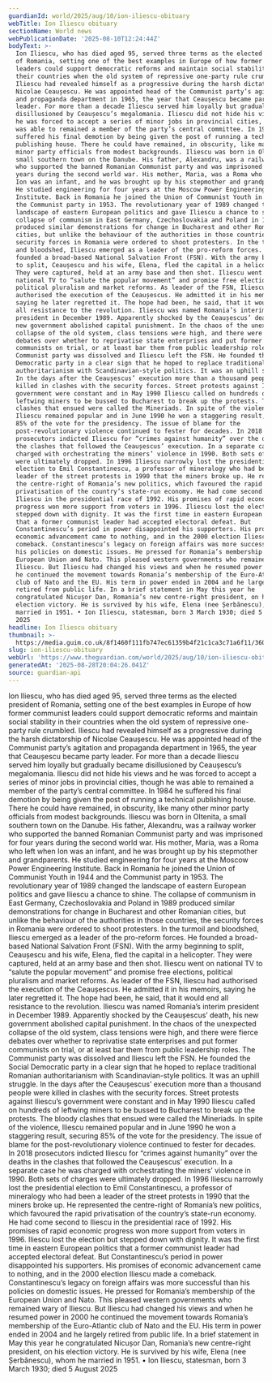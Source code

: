 ```yaml
---
guardianId: world/2025/aug/10/ion-iliescu-obituary
webTitle: Ion Iliescu obituary
sectionName: World news
webPublicationDate: '2025-08-10T12:24:44Z'
bodyText: >-
  Ion Iliescu, who has died aged 95, served three terms as the elected president
  of Romania, setting one of the best examples in Europe of how former communist
  leaders could support democratic reforms and maintain social stability in
  their countries when the old system of repressive one-party rule crumbled.
  Iliescu had revealed himself as a progressive during the harsh dictatorship of
  Nicolae Ceaușescu. He was appointed head of the Communist party’s agitation
  and propaganda department in 1965, the year that Ceaușescu became party
  leader. For more than a decade Iliescu served him loyally but gradually became
  disillusioned by Ceaușescu’s megalomania. Iliescu did not hide his views and
  he was forced to accept a series of minor jobs in provincial cities, though he
  was able to remained a member of the party’s central committee. In 1984 he
  suffered his final demotion by being given the post of running a technical
  publishing house. There he could have remained, in obscurity, like many other
  minor party officials from modest backgrounds. Iliescu was born in Oltenita, a
  small southern town on the Danube. His father, Alexandru, was a railway worker
  who supported the banned Romanian Communist party and was imprisoned for four
  years during the second world war. His mother, Maria, was a Roma who left when
  Ion was an infant, and he was brought up by his stepmother and grandparents.
  He studied engineering for four years at the Moscow Power Engineering
  Institute. Back in Romania he joined the Union of Communist Youth in 1944 and
  the Communist party in 1953. The revolutionary year of 1989 changed the
  landscape of eastern European politics and gave Iliescu a chance to shine. The
  collapse of communism in East Germany, Czechoslovakia and Poland in 1989
  produced similar demonstrations for change in Bucharest and other Romanian
  cities, but unlike the behaviour of the authorities in those countries, the
  security forces in Romania were ordered to shoot protesters. In the turmoil
  and bloodshed, Iliescu emerged as a leader of the pro-reform forces. He
  founded a broad-based National Salvation Front (FSN). With the army beginning
  to split, Ceaușescu and his wife, Elena, fled the capital in a helicopter.
  They were captured, held at an army base and then shot. Iliescu went on
  national TV to “salute the popular movement” and promise free elections,
  political pluralism and market reforms. As leader of the FSN, Iliescu had
  authorised the execution of the Ceaușescus. He admitted it in his memoirs,
  saying he later regretted it. The hope had been, he said, that it would end
  all resistance to the revolution. Iliescu was named Romania’s interim
  president in December 1989. Apparently shocked by the Ceaușescus’ death, his
  new government abolished capital punishment. In the chaos of the unexpected
  collapse of the old system, class tensions were high, and there were fierce
  debates over whether to reprivatise state enterprises and put former
  communists on trial, or at least bar them from public leadership roles. The
  Communist party was dissolved and Iliescu left the FSN. He founded the Social
  Democratic party in a clear sign that he hoped to replace traditional Romanian
  authoritarianism with Scandinavian-style politics. It was an uphill struggle.
  In the days after the Ceaușescus’ execution more than a thousand people were
  killed in clashes with the security forces. Street protests against Iliescu’s
  government were constant and in May 1990 Iliescu called on hundreds of
  leftwing miners to be bussed to Bucharest to break up the protests. The bloody
  clashes that ensued were called the Mineriads. In spite of the violence,
  Iliescu remained popular and in June 1990 he won a staggering result, securing
  85% of the vote for the presidency. The issue of blame for the
  post-revolutionary violence continued to fester for decades. In 2018
  prosecutors indicted Iliescu for “crimes against humanity” over the deaths in
  the clashes that followed the Ceaușescus’ execution. In a separate case he was
  charged with orchestrating the miners’ violence in 1990. Both sets of charges
  were ultimately dropped. In 1996 Iliescu narrowly lost the presidential
  election to Emil Constantinescu, a professor of mineralogy who had been a
  leader of the street protests in 1990 that the miners broke up. He represented
  the centre-right of Romania’s new politics, which favoured the rapid
  privatisation of the country’s state-run economy. He had come second to
  Iliescu in the presidential race of 1992. His promises of rapid economic
  progress won more support from voters in 1996. Iliescu lost the election but
  stepped down with dignity. It was the first time in eastern European politics
  that a former communist leader had accepted electoral defeat. But
  Constantinescu’s period in power disappointed his supporters. His promises of
  economic advancement came to nothing, and in the 2000 election Iliescu made a
  comeback. Constantinescu’s legacy on foreign affairs was more successful than
  his policies on domestic issues. He pressed for Romania’s membership of the
  European Union and Nato. This pleased western governments who remained wary of
  Iliescu. But Iliescu had changed his views and when he resumed power in 2000
  he continued the movement towards Romania’s membership of the Euro-Atlantic
  club of Nato and the EU. His term in power ended in 2004 and he largely
  retired from public life. In a brief statement in May this year he
  congratulated Nicușor Dan, Romania’s new centre-right president, on his
  election victory. He is survived by his wife, Elena (nee Șerbănescu), whom he
  married in 1951. • Ion Iliescu, statesman, born 3 March 1930; died 5 August
  2025
headline: Ion Iliescu obituary
thumbnail: >-
  https://media.guim.co.uk/8f1460f111fb747ec61359b4f21c1ca3c71a6f11/360_99_2698_2159/500.jpg
slug: ion-iliescu-obituary
webUrl: 'https://www.theguardian.com/world/2025/aug/10/ion-iliescu-obituary'
generatedAt: '2025-08-28T20:04:26.041Z'
source: guardian-api
---
```

Ion Iliescu, who has died aged 95, served three terms as the elected president of Romania, setting one of the best examples in Europe of how former communist leaders could support democratic reforms and maintain social stability in their countries when the old system of repressive one-party rule crumbled. Iliescu had revealed himself as a progressive during the harsh dictatorship of Nicolae Ceaușescu. He was appointed head of the Communist party’s agitation and propaganda department in 1965, the year that Ceaușescu became party leader. For more than a decade Iliescu served him loyally but gradually became disillusioned by Ceaușescu’s megalomania. Iliescu did not hide his views and he was forced to accept a series of minor jobs in provincial cities, though he was able to remained a member of the party’s central committee. In 1984 he suffered his final demotion by being given the post of running a technical publishing house. There he could have remained, in obscurity, like many other minor party officials from modest backgrounds. Iliescu was born in Oltenita, a small southern town on the Danube. His father, Alexandru, was a railway worker who supported the banned Romanian Communist party and was imprisoned for four years during the second world war. His mother, Maria, was a Roma who left when Ion was an infant, and he was brought up by his stepmother and grandparents. He studied engineering for four years at the Moscow Power Engineering Institute. Back in Romania he joined the Union of Communist Youth in 1944 and the Communist party in 1953. The revolutionary year of 1989 changed the landscape of eastern European politics and gave Iliescu a chance to shine. The collapse of communism in East Germany, Czechoslovakia and Poland in 1989 produced similar demonstrations for change in Bucharest and other Romanian cities, but unlike the behaviour of the authorities in those countries, the security forces in Romania were ordered to shoot protesters. In the turmoil and bloodshed, Iliescu emerged as a leader of the pro-reform forces. He founded a broad-based National Salvation Front (FSN). With the army beginning to split, Ceaușescu and his wife, Elena, fled the capital in a helicopter. They were captured, held at an army base and then shot. Iliescu went on national TV to “salute the popular movement” and promise free elections, political pluralism and market reforms. As leader of the FSN, Iliescu had authorised the execution of the Ceaușescus. He admitted it in his memoirs, saying he later regretted it. The hope had been, he said, that it would end all resistance to the revolution. Iliescu was named Romania’s interim president in December 1989. Apparently shocked by the Ceaușescus’ death, his new government abolished capital punishment. In the chaos of the unexpected collapse of the old system, class tensions were high, and there were fierce debates over whether to reprivatise state enterprises and put former communists on trial, or at least bar them from public leadership roles. The Communist party was dissolved and Iliescu left the FSN. He founded the Social Democratic party in a clear sign that he hoped to replace traditional Romanian authoritarianism with Scandinavian-style politics. It was an uphill struggle. In the days after the Ceaușescus’ execution more than a thousand people were killed in clashes with the security forces. Street protests against Iliescu’s government were constant and in May 1990 Iliescu called on hundreds of leftwing miners to be bussed to Bucharest to break up the protests. The bloody clashes that ensued were called the Mineriads. In spite of the violence, Iliescu remained popular and in June 1990 he won a staggering result, securing 85% of the vote for the presidency. The issue of blame for the post-revolutionary violence continued to fester for decades. In 2018 prosecutors indicted Iliescu for “crimes against humanity” over the deaths in the clashes that followed the Ceaușescus’ execution. In a separate case he was charged with orchestrating the miners’ violence in 1990. Both sets of charges were ultimately dropped. In 1996 Iliescu narrowly lost the presidential election to Emil Constantinescu, a professor of mineralogy who had been a leader of the street protests in 1990 that the miners broke up. He represented the centre-right of Romania’s new politics, which favoured the rapid privatisation of the country’s state-run economy. He had come second to Iliescu in the presidential race of 1992. His promises of rapid economic progress won more support from voters in 1996. Iliescu lost the election but stepped down with dignity. It was the first time in eastern European politics that a former communist leader had accepted electoral defeat. But Constantinescu’s period in power disappointed his supporters. His promises of economic advancement came to nothing, and in the 2000 election Iliescu made a comeback. Constantinescu’s legacy on foreign affairs was more successful than his policies on domestic issues. He pressed for Romania’s membership of the European Union and Nato. This pleased western governments who remained wary of Iliescu. But Iliescu had changed his views and when he resumed power in 2000 he continued the movement towards Romania’s membership of the Euro-Atlantic club of Nato and the EU. His term in power ended in 2004 and he largely retired from public life. In a brief statement in May this year he congratulated Nicușor Dan, Romania’s new centre-right president, on his election victory. He is survived by his wife, Elena (nee Șerbănescu), whom he married in 1951. • Ion Iliescu, statesman, born 3 March 1930; died 5 August 2025
